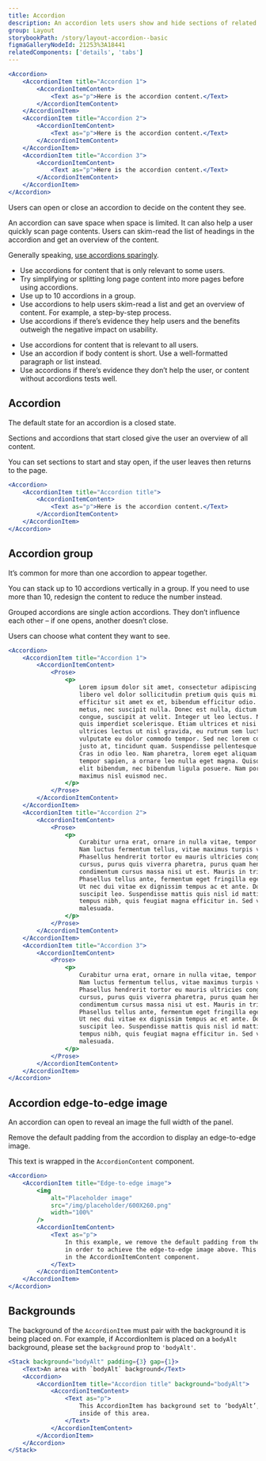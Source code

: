 ```yaml
---
title: Accordion
description: An accordion lets users show and hide sections of related content.
group: Layout
storybookPath: /story/layout-accordion--basic
figmaGalleryNodeId: 21253%3A18441
relatedComponents: ['details', 'tabs']
---
```


```jsx live
<Accordion>
	<AccordionItem title="Accordion 1">
		<AccordionItemContent>
			<Text as="p">Here is the accordion content.</Text>
		</AccordionItemContent>
	</AccordionItem>
	<AccordionItem title="Accordion 2">
		<AccordionItemContent>
			<Text as="p">Here is the accordion content.</Text>
		</AccordionItemContent>
	</AccordionItem>
	<AccordionItem title="Accordion 3">
		<AccordionItemContent>
			<Text as="p">Here is the accordion content.</Text>
		</AccordionItemContent>
	</AccordionItem>
</Accordion>
```

Users can open or close an accordion to decide on the content they see.

An accordion can save space when space is limited. It can also help a user quickly scan page contents. Users can skim-read the list of headings in the accordion and get an overview of the content.

Generally speaking, [use accordions sparingly](/components/accordion/rationale).

<DoHeading />

- Use accordions for content that is only relevant to some users.
- Try simplifying or splitting long page content into more pages before using accordions.
- Use up to 10 accordions in a group.
- Use accordions to help users skim-read a list and get an overview of content. For example, a step-by-step process.
- Use accordions if there’s evidence they help users and the benefits outweigh the negative impact on usability.

<DontHeading />

- Use accordions for content that is relevant to all users.
- Use an accordion if body content is short. Use a well-formatted paragraph or list instead.
- Use accordions if there’s evidence they don’t help the user, or content without accordions tests well.

## Accordion

The default state for an accordion is a closed state.

Sections and accordions that start closed give the user an overview of all content.

You can set sections to start and stay open, if the user leaves then returns to the page.

```jsx live
<Accordion>
	<AccordionItem title="Accordion title">
		<AccordionItemContent>
			<Text as="p">Here is the accordion content.</Text>
		</AccordionItemContent>
	</AccordionItem>
</Accordion>
```

## Accordion group

It’s common for more than one accordion to appear together.

You can stack up to 10 accordions vertically in a group. If you need to use more than 10, redesign the content to reduce the number instead.

Grouped accordions are single action accordions. They don’t influence each other – if one opens, another doesn’t close.

Users can choose what content they want to see.

```jsx live enableProse
<Accordion>
	<AccordionItem title="Accordion 1">
		<AccordionItemContent>
			<Prose>
				<p>
					Lorem ipsum dolor sit amet, consectetur adipiscing elit. Fusce a
					libero vel dolor sollicitudin pretium quis quis mi. Fusce sapien mi,
					efficitur sit amet ex et, bibendum efficitur odio. Ut nec gravida
					metus, nec suscipit nulla. Donec est nulla, dictum sed ultricies
					congue, suscipit at velit. Integer ut leo lectus. Nullam volutpat ex
					quis imperdiet scelerisque. Etiam ultrices et nisi eget pulvinar. Cras
					ultrices lectus ut nisl gravida, eu rutrum sem luctus. Praesent
					vulputate eu dolor commodo tempor. Sed nec lorem consectetur, maximus
					justo at, tincidunt quam. Suspendisse pellentesque accumsan accumsan.
					Cras in odio leo. Nam pharetra, lorem eget aliquam gravida, felis ex
					tempor sapien, a ornare leo nulla eget magna. Quisque tempus ipsum eu
					elit bibendum, nec bibendum ligula posuere. Nam porttitor est eros, ac
					maximus nisl euismod nec.
				</p>
			</Prose>
		</AccordionItemContent>
	</AccordionItem>
	<AccordionItem title="Accordion 2">
		<AccordionItemContent>
			<Prose>
				<p>
					Curabitur urna erat, ornare in nulla vitae, tempor porttitor dolor.
					Nam luctus fermentum tellus, vitae maximus turpis viverra eget.
					Phasellus hendrerit tortor eu mauris ultricies congue. Suspendisse
					cursus, purus quis viverra pharetra, purus quam hendrerit magna,
					condimentum cursus massa nisi ut est. Mauris in tristique augue.
					Phasellus tellus ante, fermentum eget fringilla eget, tempor nec nunc.
					Ut nec dui vitae ex dignissim tempus ac et ante. Donec imperdiet
					suscipit leo. Suspendisse mattis quis nisl id mattis. Sed dictum
					tempus nibh, quis feugiat magna efficitur in. Sed vulputate et dui eu
					malesuada.
				</p>
			</Prose>
		</AccordionItemContent>
	</AccordionItem>
	<AccordionItem title="Accordion 3">
		<AccordionItemContent>
			<Prose>
				<p>
					Curabitur urna erat, ornare in nulla vitae, tempor porttitor dolor.
					Nam luctus fermentum tellus, vitae maximus turpis viverra eget.
					Phasellus hendrerit tortor eu mauris ultricies congue. Suspendisse
					cursus, purus quis viverra pharetra, purus quam hendrerit magna,
					condimentum cursus massa nisi ut est. Mauris in tristique augue.
					Phasellus tellus ante, fermentum eget fringilla eget, tempor nec nunc.
					Ut nec dui vitae ex dignissim tempus ac et ante. Donec imperdiet
					suscipit leo. Suspendisse mattis quis nisl id mattis. Sed dictum
					tempus nibh, quis feugiat magna efficitur in. Sed vulputate et dui eu
					malesuada.
				</p>
			</Prose>
		</AccordionItemContent>
	</AccordionItem>
</Accordion>
```

## Accordion edge-to-edge image

An accordion can open to reveal an image the full width of the panel.

Remove the default padding from the accordion to display an edge-to-edge image.

This text is wrapped in the `AccordionContent` component.

```jsx live
<Accordion>
	<AccordionItem title="Edge-to-edge image">
		<img
			alt="Placeholder image"
			src="/img/placeholder/600X260.png"
			width="100%"
		/>
		<AccordionItemContent>
			<Text as="p">
				In this example, we remove the default padding from the AccordionItem,
				in order to achieve the edge-to-edge image above. This Text is wrapped
				in the AccordionItemContent component.
			</Text>
		</AccordionItemContent>
	</AccordionItem>
</Accordion>
```

## Backgrounds

The background of the `AccordionItem` must pair with the background it is being placed on. For example, if AccordionItem is placed on a `bodyAlt` background, please set the `background` prop to `'bodyAlt'`.

```jsx live
<Stack background="bodyAlt" padding={3} gap={1}>
	<Text>An area with `bodyAlt` background</Text>
	<Accordion>
		<AccordionItem title="Accordion title" background="bodyAlt">
			<AccordionItemContent>
				<Text as="p">
					This AccordionItem has background set to ‘bodyAlt’, so it sits well
					inside of this area.
				</Text>
			</AccordionItemContent>
		</AccordionItem>
	</Accordion>
</Stack>
```
